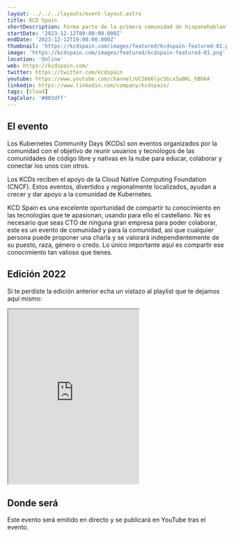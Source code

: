 ```yaml
---
layout: ../../../layouts/event-layout.astro
title: KCD Spain
shortDescription: Forma parte de la primera comunidad de hispanohablantes de Kubernetes. Descubre un evento de tres días en español lleno de experiencias, empresas emergentes y personas a las que les gusta tanto la tecnología como a ti.
startDate: '2023-12-12T09:00:00.000Z'
endDate: '2023-12-12T19:00:00.000Z'
thumbnail: 'https://kcdspain.com/images/featured/kcdspain-featured-01.png'
image: 'https://kcdspain.com/images/featured/kcdspain-featured-01.png'
location: 'Online'
web: https://kcdspain.com/
twitter: https://twitter.com/kcdspain
youtube: https://www.youtube.com/channel/UC2666lycS6cx5a8KL_hBhKA
linkedin: https://www.linkedin.com/company/kcdspain/
tags: [cloud]
tagColor: '#003dff'
---
```


## El evento

Los Kubernetes Community Days (KCDs) son eventos organizados por la comunidad con el objetivo de reunir usuarios y tecnólogos de las comunidades de código libre y nativas en la nube para educar, colaborar y conectar los unos con otros.

Los KCDs reciben el apoyo de la Cloud Native Computing Foundation (CNCF). Estos eventos, divertidos y regionalmente localizados, ayudan a crecer y dar apoyo a la comunidad de Kubernetes.

KCD Spain es una excelente oportunidad de compartir tu conocimiento en las tecnologías que te apasionan, usando para ello el castellano. No es necesario que seas CTO de ninguna gran empresa para poder colaborar, este es un evento de comunidad y para la comunidad, así que cualquier persona puede proponer una charla y se valorará independientemente de su puesto, raza, género o credo. Lo único importante aquí es compartir ese conocimiento tan valioso que tienes.

## Edición 2022

Si te perdiste la edición anterior echa un vistazo al playlist que te dejamos aquí mismo:

<iframe
  className="w-full mt-4"
  height="400"
  src="https://www.youtube.com/embed/videoseries?si=int1GJqrGkTP8B_A&amp;list=PL7cPkcGlrwyrSXw9JJTlyVmbEcw5smCmP"
  title="KCD Spain 2022"
  allow="accelerometer; autoplay; clipboard-write; encrypted-media; gyroscope; picture-in-picture; web-share"
  allowfullscreen
></iframe>

## Donde será

Este evento será emitido en directo y se publicará en YouTube tras el evento.
